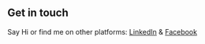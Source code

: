 ## Get in touch

Say Hi or find me on other platforms: [LinkedIn](https://www.linkedin.com/in/md-didarul-islam-002852178/) & [Facebook](https://www.facebook.com/profile.php?id=100010782975001)

